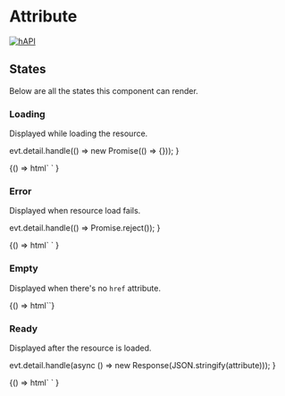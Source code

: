 
<Meta title="Forms / Attribute" component="foxy-attribute-form" />

# Attribute

[![hAPI](https://img.shields.io/badge/hAPI-attribute-green.svg)](https://api.foxycart.com/rels/attribute)

## States

Below are all the states this component can render.

### Loading

Displayed while loading the resource.

  evt.detail.handle(() => new Promise(() => {}));
}

<Canvas>
  <Story name="Loading">
    {() =>
      html`
        <foxy-attribute-form
          href="https://api.foxy.test/store_attributes/1002"
          @request=${handleRequestWithLoading}
        >
        </foxy-attribute-form>
      `
    }
  </Story>
</Canvas>

### Error

Displayed when resource load fails.

  evt.detail.handle(() => Promise.reject());
}

<Canvas>
  <Story name="Error">
    {() =>
      html`
        <foxy-attribute-form
          href="https://api.foxy.test/store_attributes/1002"
          @request=${handleRequestWithError}
        >
        </foxy-attribute-form>
      `
    }
  </Story>
</Canvas>

### Empty

Displayed when there's no `href` attribute.

<Canvas>
  <Story name="Empty">{() => html`<foxy-attribute-form></foxy-attribute-form>`}</Story>
</Canvas>

### Ready

Displayed after the resource is loaded.

  evt.detail.handle(async () => new Response(JSON.stringify(attribute)));
}

<Canvas>
  <Story name="Ready">
    {() =>
      html`
        <foxy-attribute-form
          href="https://api.foxy.test/store_attributes/1002"
          @request=${handleRequestWithSuccess}
        >
        </foxy-attribute-form>
      `
    }
  </Story>
</Canvas>

